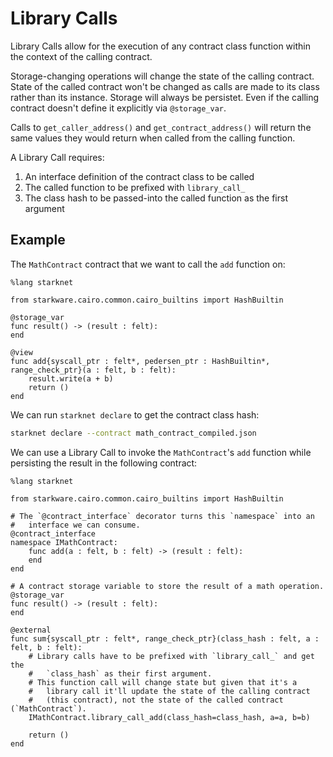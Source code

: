 # Library Calls

Library Calls allow for the execution of any contract class function within the context of the calling contract.

Storage-changing operations will change the state of the calling contract. State of the called contract won't be changed as calls are made to its class rather than its instance. Storage will always be persistet. Even if the calling contract doesn't define it explicitly via `@storage_var`.

Calls to `get_caller_address()` and `get_contract_address()` will return the same values they would return when called from the calling function.

A Library Call requires:

1. An interface definition of the contract class to be called
2. The called function to be prefixed with `library_call_`
3. The class hash to be passed-into the called function as the first argument

## Example

The `MathContract` contract that we want to call the `add` function on:

```cairo
%lang starknet

from starkware.cairo.common.cairo_builtins import HashBuiltin

@storage_var
func result() -> (result : felt):
end

@view
func add{syscall_ptr : felt*, pedersen_ptr : HashBuiltin*, range_check_ptr}(a : felt, b : felt):
    result.write(a + b)
    return ()
end
```

We can run `starknet declare` to get the contract class hash:

```sh
starknet declare --contract math_contract_compiled.json
```

We can use a Library Call to invoke the `MathContract`'s `add` function while persisting the result in the following contract:

```cairo
%lang starknet

from starkware.cairo.common.cairo_builtins import HashBuiltin

# The `@contract_interface` decorator turns this `namespace` into an
#   interface we can consume.
@contract_interface
namespace IMathContract:
    func add(a : felt, b : felt) -> (result : felt):
    end
end

# A contract storage variable to store the result of a math operation.
@storage_var
func result() -> (result : felt):
end

@external
func sum{syscall_ptr : felt*, range_check_ptr}(class_hash : felt, a : felt, b : felt):
    # Library calls have to be prefixed with `library_call_` and get the
    #   `class_hash` as their first argument.
    # This function call will change state but given that it's a
    #   library call it'll update the state of the calling contract
    #   (this contract), not the state of the called contract (`MathContract`).
    IMathContract.library_call_add(class_hash=class_hash, a=a, b=b)

    return ()
end
```
